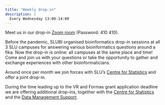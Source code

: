 ```yaml
---
title: "Weekly drop-in"
description: |
  Every Wednesday 13:00-14:00
---
```


Meet us in our drop-in [Zoom room](https://slu-se.zoom.us/j/69486568642) (Password: 410 410).

Before the pandemic, SLUBI organised bioinformatics drop-in sessions at all 3 SLU campuses for answering various bioinformatics questions around a fika. Now the drop-in is online: all campuses at the same place and time! Come and join us with your questions or take the opportunity to gather and exchange experiences with other bioinformaticians.

Around once per month we join forces with SLU's [Centre for Statistics](https://www.slu.se/en/Collaborative-Centres-and-Projects/centreforstatistics/) and offer a joint drop-in. 

During the time leading up to the VR and Formas grant application deadline we are offering additional drop-ins, together with the [Centre for Statistics](https://www.slu.se/en/Collaborative-Centres-and-Projects/centreforstatistics/) and the [Data Management Support](https://www.slu.se/en/subweb/library/publish-and-analyse/archiving-and-publishing-research-data/). 